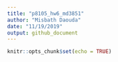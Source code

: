 ```yaml
---
title: "p8105_hw6_md3851"
author: "Misbath Daouda"
date: "11/19/2019"
output: github_document
---
```


```r
knitr::opts_chunk$set(echo = TRUE)
```

